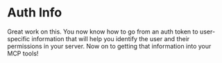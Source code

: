 # Auth Info

Great work on this. You now know how to go from an auth token to user-specific information that will help you identify the user and their permissions in your server. Now on to getting that information into your MCP tools!
